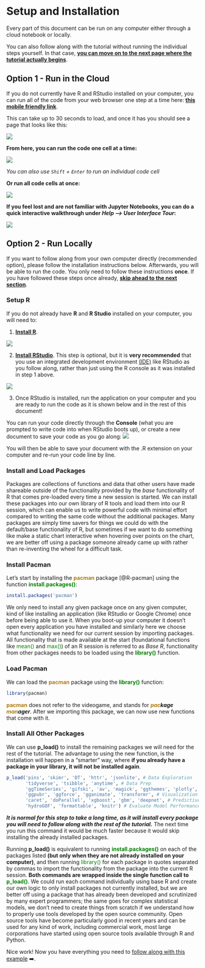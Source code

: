 # Setup and Installation {#setup}

Every part of this document can be run on any computer either through a cloud notebook or locally.

You can also follow along with the tutorial without running the individual steps yourself. In that case, [**you can move on to the next page where the tutorial actually begins**](#overview).

## Option 1 - Run in the Cloud

If you do not currently have R and RStudio installed on your computer, you can run all of the code from your web browser one step at a time here: <a href="https://gesis.mybinder.org/binder/v2/gh/ries9112/Research-Paper-Example/0a23077a85848af214976c87d7d5d2472df700ee?filepath=Jupyter%2FCryptocurrency%20Research.ipynb" target="_blank">**this mobile friendly link**</a>.

This can take up to 30 seconds to load, and once it has you should see a page that looks like this:

![](images/jupyter_notebook.png)

**From here, you can run the code one cell at a time:**

![](images/jupyter_run_one_cell.png)

*You can also use `Shift` + `Enter` to run an individual code cell*

**Or run all code cells at once:**

![](images/jupyter_run_all_cells.png)

**If you feel lost and are not familiar with Jupyter Notebooks, you can do a quick interactive walkthrough under *Help --\> User Interface Tour*:**

![](images/user_interface_tour.png)

## Option 2 - Run Locally

If you want to follow along from your own computer directly (recommended option), please follow the installation instructions below. Afterwards, you will be able to run the code. You only need to follow these instructions **once**. If you have followed these steps once already, [**skip ahead to the next section**](#overview).

### Setup R

If you do not already have **R** and **R Studio** installed on your computer, you will need to:

1.  [**Install R**](https://cran.revolutionanalytics.com/).

![](images/r_install.png)

2.  [**Install RStudio**](https://rstudio.com/products/rstudio/download/). This step is optional, but it is **very recommended** that you use an integrated development environment [(IDE)](https://en.wikipedia.org/wiki/Integrated_development_environment) like RStudio as you follow along, rather than just using the R console as it was installed in step 1 above.

![](images/rstudio_install.png)

3.  Once RStudio is installed, run the application on your computer and you are ready to run the code as it is shown below and in the rest of this document!

You can run your code directly through the **Console** (what you are prompted to write code into when RStudio boots up), or create a new document to save your code as you go along: ![](images/rstudio_new_file.PNG)

You will then be able to save your document with the .R extension on your computer and re-run your code line by line.

### Install and Load Packages {#installing-and-loading-packages}

Packages are collections of functions and data that other users have made shareable outside of the functionality provided by the *base* functionality of R that comes pre-loaded every time a new session is started. We can install these packages into our own library of R tools and load them into our R session, which can enable us to write powerful code with minimal effort compared to writing the same code without the additional packages. Many packages are simply time savers for things we could do with the default/base functionality of R, but sometimes if we want to do something like make a static chart interactive when hovering over points on the chart, we are better off using a package someone already came up with rather than re-inventing the wheel for a difficult task.

### Install Pacman

Let's start by installing the [**pacman**]{style="color: #ae7b11;"} package [@R-pacman] using the function [**install.packages()**]{style="color: green;"}:

```r
install.packages('pacman')
```
We only need to install any given package once on any given computer, kind of like installing an application (like RStudio or Google Chrome) once before being able to use it. When you boot-up your computer it doesn't open every application you have installed and similarly here we choose what functionality we need for our current session by importing packages. All functionality that is made available at the start (foundational functions like [mean()]{style="color: green;"} and [max()]{style="color: green;"}) of an R session is referred to as *Base R*, functionality from other packages needs to be loaded using the [**library()**]{style="color: green;"} function.

### Load Pacman
We can load the [**pacman**]{style="color: #ae7b11;"} package using the [**library()**]{style="color: green;"} function:

```r
library(pacman)
```

[**pacman**]{style="color: #ae7b11;"} does not refer to the videogame, and stands for [***pac***]{style="color: #ae7b11;"}***kage*** [***man***]{style="color: #ae7b11;"}***ager***. After we importing this package, we can now use new functions that come with it. 

### Install All Other Packages
We can use [**p_load()**]{style="color: #green;"} to install the remaining packages we will need for the rest of the tutorial. The advantage to using the new function, is the installation will happen in a “smarter” way, where **if you already have a package in your library, it will not be installed again**.


```r
p_load('pins', 'skimr', 'DT', 'httr', 'jsonlite', # Data Exploration 
       'tidyverse', 'tsibble', 'anytime', # Data Prep
       'ggTimeSeries', 'gifski', 'av', 'magick', 'ggthemes', 'plotly', # Visualization
       'ggpubr', 'ggforce', 'gganimate', 'transformr', # Visualization continued
       'caret', 'doParallel', 'xgboost', 'gbm', 'deepnet', # Predictive Modeling
       'hydroGOF', 'formattable', 'knitr') # Evaluate Model Performance
```
***It is normal for this step to take a long time, as it will install every package you will need to follow along with the rest of the tutorial.*** The next time you run this command it would be much faster because it would skip installing the already installed packages.

Running **p\_load()** is equivalent to running [**install.packages()**]{style="color: green;"} on each of the packages listed **(but only when they are not already installed on your computer)**, and then running [library()]{style="color: green;"} for each package in quotes separated by commas to import the functionality from the package into the current R session. **Both commands are wrapped inside the single function call to** [**p\_load()**]{style="color: green;"}. We could run each command individually using base R and create our own logic to only install packages not currently installed, but we are better off using a package that has already been developed and scrutinized by many expert programmers; the same goes for complex statistical models, we don't need to create things from scratch if we understand how to properly use tools developed by the open source community. Open source tools have become particularly good in recent years and can be used for any kind of work, including commercial work, most large corporations have started using open source tools available through R and Python.

Nice work! Now you have everything you need to [follow along with this example](#overview) ➡️.

<!-- ### GitHub (KEEP OR DEL?) -->

<!-- Because this document is produced through a free **C**ontinuous **I**ntegration (CI) tool called **GitHub Actions**, it is also really easy for anyone to use the same code on their own computer to produce this document using the latest available data (or even automate their own process). -->

<!-- If you wanted to render this document in its entirety yourself, here is how you would do it using the application RStudio: -->

<!-- 1.  Create a copy of the GitHub project on your own computer by clicking on the button in the top right of the user interface to create a **New Project**: <!-- [TODO - ADD SCREENSHOT] -->

<!-- 2.  Run the code **`install.packages('bookdown')`** to install the [**Bookdown**]{style="color: orange;"} package. -->

<!-- 3.  Now you can run this document you are currently seeing on your own computer by running the command **`bookdown::render_book('index.Rmd')`**, which should take about one hour to execute. Once it is finished, the results will update in the \*\*\_book\*\* folder, and you can view the document by clicking on any .html file contained within that folder. -->

<!--     -   You can find more information around using and editing the **bookdown** format here: https://bookdown.org/yihui/bookdown/introduction.html -->

<!--     - Feel free to open an **issue** on the GitHub Repository if you are running into any problems: https://github.com/ries9112/cryptocurrencyresearch-org/issues -->
